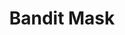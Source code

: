 ---
title: "Bandit Mask"
meta_title: "Bandit Mask craft"
description: "Craft de Bandit Mask"
rank: "c"
draft: false
name: "Bandit Mask"
recipe_img: "https://wiki.pokexgames.com/images/9/94/Bandit_Mask.png"
level: 52
craft_time: 43200
result: 1
value_npc: 1
ingredients:
  - name: "Electric Tail"
    quantity: 2
    item_img: "https://wiki.pokexgames.com/images/1/15/Electric_Tail.png"
    value_npc: 1
  - name: "Cloth"
    quantity: 15
    item_img: "https://wiki.pokexgames.com/images/5/51/Cloth.png"
    value_npc: 1
  - name: "Refined Style Point"
    quantity: 20
    item_img: "https://wiki.pokexgames.com/images/6/6b/Refined_style_point.png"
    value_npc: 1
---